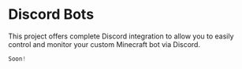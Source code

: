 # Discord Bots

This project offers complete Discord integration to allow you to easily control and monitor your custom Minecraft bot via Discord.



```python copy
Soon!
```